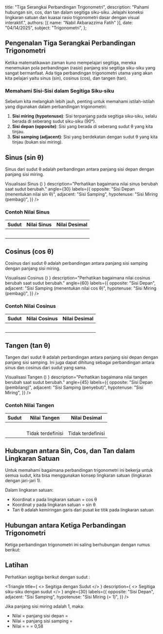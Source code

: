 
  title: "Tiga Serangkai Perbandingan Trigonometri",
  description: "Pahami hubungan sin, cos, dan tan dalam segitiga siku-siku. Jelajahi koneksi lingkaran satuan dan kuasai rasio trigonometri dasar dengan visual interaktif.",
  authors: [{ name: "Nabil Akbarazzima Fatih" }],
  date: "04/14/2025",
  subject: "Trigonometri",
};

## Pengenalan Tiga Serangkai Perbandingan Trigonometri

Ketika matematikawan zaman kuno mempelajari segitiga, mereka menemukan pola perbandingan (rasio) panjang sisi segitiga siku-siku yang sangat bermanfaat. Ada tiga perbandingan trigonometri utama yang akan kita pelajari yaitu sinus (sin), cosinus (cos), dan tangen (tan).

<div className="flex flex-col gap-4">
  <BlockMath math="\sin \theta = \frac{\text{sisi depan}}{\text{sisi miring}}" />
  <BlockMath math="\cos \theta = \frac{\text{sisi samping}}{\text{sisi miring}}" />
  <BlockMath math="\tan \theta = \frac{\text{sisi depan}}{\text{sisi samping}}" />
</div>

### Memahami Sisi-Sisi dalam Segitiga Siku-siku

Sebelum kita melangkah lebih jauh, penting untuk memahami istilah-istilah yang digunakan dalam perbandingan trigonometri:

1. **Sisi miring (hypotenuse)**: Sisi terpanjang pada segitiga siku-siku, selalu berada di seberang sudut siku-siku (90°).
2. **Sisi depan (opposite)**: Sisi yang berada di seberang sudut θ yang kita tinjau.
3. **Sisi samping (adjacent)**: Sisi yang berdekatan dengan sudut θ yang kita tinjau (bukan sisi miring).

<div className="mt-4">
  <Triangle
    title="Visualisasi Sisi-sisi Segitiga"
    description="Geser slider untuk melihat bagaimana posisi sisi-sisi berubah sesuai sudut."
    angle={30}
    labels={{
      opposite: "Sisi Depan",
      adjacent: "Sisi Samping",
      hypotenuse: "Sisi Miring",
    }}
  />
</div>

## Sinus (sin θ)

Sinus dari sudut θ adalah perbandingan antara panjang sisi depan dengan panjang sisi miring.

<BlockMath math="\sin \theta = \frac{\text{sisi depan}}{\text{sisi miring}}" />

<div className="mt-4">
  <Triangle
    title={
      <>
        Visualisasi Sinus (<InlineMath math="\sin \theta" />)
      </>
    }
    description="Perhatikan bagaimana nilai sinus berubah saat sudut berubah."
    angle={30}
    labels={{
      opposite: "Sisi Depan (menentukan nilai sin θ)",
      adjacent: "Sisi Samping",
      hypotenuse: "Sisi Miring (pembagi)",
    }}
  />
</div>

### Contoh Nilai Sinus

| Sudut                     | Nilai Sinus                              | Nilai Desimal              |
| ------------------------- | ---------------------------------------- | -------------------------- |
| <InlineMath math="0°" />  | <InlineMath math="0" />                  | <InlineMath math="0" />    |
| <InlineMath math="30°" /> | <InlineMath math="\frac{1}{2}" />        | <InlineMath math="0,5" />  |
| <InlineMath math="45°" /> | <InlineMath math="\frac{\sqrt{2}}{2}" /> | <InlineMath math="0,71" /> |
| <InlineMath math="60°" /> | <InlineMath math="\frac{\sqrt{3}}{2}" /> | <InlineMath math="0,87" /> |
| <InlineMath math="90°" /> | <InlineMath math="1" />                  | <InlineMath math="1" />    |

## Cosinus (cos θ)

Cosinus dari sudut θ adalah perbandingan antara panjang sisi samping dengan panjang sisi miring.

<BlockMath math="\cos \theta = \frac{\text{sisi samping}}{\text{sisi miring}}" />

<div className="mt-4">
  <Triangle
    title={
      <>
        Visualisasi Cosinus (<InlineMath math="\cos \theta" />)
      </>
    }
    description="Perhatikan bagaimana nilai cosinus berubah saat sudut berubah."
    angle={60}
    labels={{
      opposite: "Sisi Depan",
      adjacent: "Sisi Samping (menentukan nilai cos θ)",
      hypotenuse: "Sisi Miring (pembagi)",
    }}
  />
</div>

### Contoh Nilai Cosinus

| Sudut                     | Nilai Cosinus                            | Nilai Desimal              |
| ------------------------- | ---------------------------------------- | -------------------------- |
| <InlineMath math="0°" />  | <InlineMath math="1" />                  | <InlineMath math="1" />    |
| <InlineMath math="30°" /> | <InlineMath math="\frac{\sqrt{3}}{2}" /> | <InlineMath math="0,87" /> |
| <InlineMath math="45°" /> | <InlineMath math="\frac{\sqrt{2}}{2}" /> | <InlineMath math="0,71" /> |
| <InlineMath math="60°" /> | <InlineMath math="\frac{1}{2}" />        | <InlineMath math="0,5" />  |
| <InlineMath math="90°" /> | <InlineMath math="0" />                  | <InlineMath math="0" />    |

## Tangen (tan θ)

Tangen dari sudut θ adalah perbandingan antara panjang sisi depan dengan panjang sisi samping. Ini juga dapat dihitung sebagai perbandingan antara sinus dan cosinus dari sudut yang sama.

<BlockMath math="\tan \theta = \frac{\text{sisi depan}}{\text{sisi samping}} = \frac{\sin \theta}{\cos \theta}" />

<div className="mt-4">
  <Triangle
    title={
      <>
        Visualisasi Tangen (<InlineMath math="\tan \theta" />)
      </>
    }
    description="Perhatikan bagaimana nilai tangen berubah saat sudut berubah."
    angle={45}
    labels={{
      opposite: "Sisi Depan (pembilang)",
      adjacent: "Sisi Samping (penyebut)",
      hypotenuse: "Sisi Miring",
    }}
  />
</div>

### Contoh Nilai Tangen

| Sudut                     | Nilai Tangen                             | Nilai Desimal              |
| ------------------------- | ---------------------------------------- | -------------------------- |
| <InlineMath math="0°" />  | <InlineMath math="0" />                  | <InlineMath math="0" />    |
| <InlineMath math="30°" /> | <InlineMath math="\frac{1}{\sqrt{3}}" /> | <InlineMath math="0,58" /> |
| <InlineMath math="45°" /> | <InlineMath math="1" />                  | <InlineMath math="1" />    |
| <InlineMath math="60°" /> | <InlineMath math="\sqrt{3}" />           | <InlineMath math="1,73" /> |
| <InlineMath math="90°" /> | Tidak terdefinisi                        | Tidak terdefinisi          |

## Hubungan antara Sin, Cos, dan Tan dalam Lingkaran Satuan

Untuk memahami bagaimana perbandingan trigonometri ini bekerja untuk semua sudut, kita bisa menggunakan konsep lingkaran satuan (lingkaran dengan jari-jari 1).

<UnitCircle
  title="Lingkaran Satuan dan Perbandingan Trigonometri"
  description="Geser slider untuk melihat bagaimana nilai sin, cos, dan tan berubah di lingkaran satuan."
  angle={45}
/>

Dalam lingkaran satuan:

- Koordinat x pada lingkaran satuan = cos θ
- Koordinat y pada lingkaran satuan = sin θ
- Tan θ adalah kemiringan garis dari pusat ke titik pada lingkaran satuan

## Hubungan antara Ketiga Perbandingan Trigonometri

Ketiga perbandingan trigonometri ini saling berhubungan dengan rumus berikut:

<div className="flex flex-col gap-4 mt-4">
  <BlockMath math="\tan \theta = \frac{\sin \theta}{\cos \theta}" />
  <BlockMath math="\sin^2 \theta + \cos^2 \theta = 1" />
</div>

## Latihan

Perhatikan segitiga berikut dengan sudut <InlineMath math="30°" />:

<Triangle
  title={
    <>
      Segitiga dengan Sudut <InlineMath math="30°" />
    </>
  }
  description={
    <>
      Segitiga siku-siku dengan sudut <InlineMath math="30°" />
    </>
  }
  angle={30}
  labels={{
    opposite: "Sisi Depan",
    adjacent: "Sisi Samping",
    hypotenuse: "Sisi Miring (= 1)",
  }}
/>

Jika panjang sisi miring adalah 1, maka:

- Nilai <InlineMath math="\sin 30°" /> = panjang sisi depan = <InlineMath math="0,5" />
- Nilai <InlineMath math="\cos 30°" /> = panjang sisi samping = <InlineMath math="0,87" />
- Nilai <InlineMath math="\tan 30°" /> = <InlineMath math="\frac{\sin 30°}{\cos 30°}" /> = <InlineMath math="\frac{0,5}{0,87}" /> = 0,58
